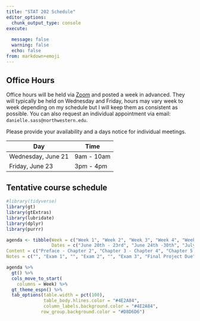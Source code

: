 ```yaml
---
title: "STAT 202 Schedule"
editor_options: 
  chunk_output_type: console
execute:
  
  message: false
  warning: false
  echo: false
from: markdown+emoji
---
```


## Office Hours

Office hours will be held via [Zoom](https://northwestern.zoom.us/j/99863923813) and posted a week in advanced. They will typically be held on Wednesday and Friday, hours may vary week to week depending on my schedule but I will keep them as consistent as possible. You can also request an individual appointment via email: `danielle.sass@northwestern.edu`.

Please provide your availability and a days notice for individual meetings.

| Day                | Time       |
|--------------------|------------|
| Wednesday, June 21 | 9am - 10am |
| Friday, June 23    | 3pm - 4pm  |

## Tentative course schedule

```r
#library(tidyverse)
library(gt)
library(gtExtras)
library(lubridate)
library(dplyr)
library(purrr)

agenda <- tibble(Week = c("Week 1", "Week 2", "Week 3", "Week 4", "Week 5", "Week 6", ""),
                 Dates = c("June 20th - 23rd", "June 24th -30th", "July 1st - 7th", "July 8th - 14th", "July 15th - 21st", "July 22nd - 28th", "July 30th"),
Content = c("Preface - Chapter 2", "Chapter 3 - Chapter 4", "Chapter 5 - 6", "Chapter 7 - 9", "Chapter 10 - 11", "Chapter 12", ""),
Notes = c("", "Exam 1", "", "Exam 2", "", "Exam 3", "Final Project Due"))

agenda %>% 
  gt() %>% 
  cols_move_to_start(
    columns = Week) %>% 
  gt_theme_espn() %>% 
  tab_options(table.width = pct(100),
              table_body.hlines.color = "#4E2A84",
              column_labels.background.color = "#4E2A84",
             row_group.background.color = "#D8D6D6") 
```
